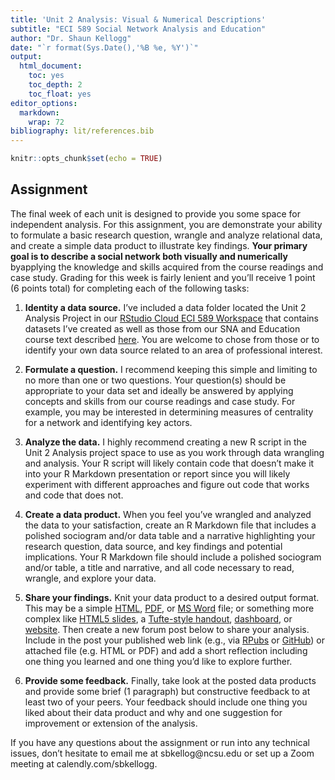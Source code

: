 ```yaml
---
title: 'Unit 2 Analysis: Visual & Numerical Descriptions'
subtitle: "ECI 589 Social Network Analysis and Education"
author: "Dr. Shaun Kellogg"
date: "`r format(Sys.Date(),'%B %e, %Y')`"
output:
  html_document:
    toc: yes
    toc_depth: 2
    toc_float: yes
editor_options:
  markdown:
    wrap: 72
bibliography: lit/references.bib
---
```


```r
knitr::opts_chunk$set(echo = TRUE)
```

## Assignment

The final week of each unit is designed to provide you some space for
independent analysis. For this assignment, you are demonstrate your
ability to formulate a basic research question, wrangle and analyze
relational data, and create a simple data product to illustrate key
findings. **Your primary goal is to describe a social network both
visually and numerically** byapplying the knowledge and skills acquired
from the course readings and case study. Grading for this week is fairly
lenient and you'll receive 1 point (6 points total) for completing each
of the following tasks:

1.  **Identity a data source.** I've included a data folder located the
    Unit 2 Analysis Project in our [RStudio Cloud ECI 589
    Workspace](https://rstudio.cloud/spaces/146919/join?access_code=VgotVV692OpRoxZvrOp9oW8a2EThPX5kHkJ7Vgf8)
    that contains datasets I've created as well as those from our SNA
    and Education course text described
    [here](https://studysites.sagepub.com/carolan/study/resources.htm).
    You are welcome to chose from those or to identify your own data
    source related to an area of professional interest.

2.  **Formulate a question.** I recommend keeping this simple and
    limiting to no more than one or two questions. Your question(s)
    should be appropriate to your data set and ideally be answered by
    applying concepts and skills from our course readings and case
    study. For example, you may be interested in determining measures of
    centrality for a network and identifying key actors.

3.  **Analyze the data.** I highly recommend creating a new R script in
    the Unit 2 Analysis project space to use as you work through data
    wrangling and analysis. Your R script will likely contain code that
    doesn't make it into your R Markdown presentation or report since
    you will likely experiment with different approaches and figure out
    code that works and code that does not.

4.  **Create a data product.** When you feel you've wrangled and
    analyzed the data to your satisfaction, create an R Markdown file
    that includes a polished sociogram and/or data table and a narrative
    highlighting your research question, data source, and key findings
    and potential implications. Your R Markdown file should include a
    polished sociogram and/or table, a title and narrative, and all code
    necessary to read, wrangle, and explore your data.

5.  **Share your findings.** Knit your data product to a desired output
    format. This may be a simple
    [HTML](https://bookdown.org/yihui/rmarkdown/html-document.html),
    [PDF](https://bookdown.org/yihui/rmarkdown/pdf-document.html), or
    [MS Word](https://bookdown.org/yihui/rmarkdown/word-document.html)
    file; or something more complex like [HTML5
    slides](https://bookdown.org/yihui/rmarkdown/ioslides-presentation.html),
    a [Tufte-style
    handout](https://bookdown.org/yihui/rmarkdown/tufte-handouts.html),
    [dashboard](https://rmarkdown.rstudio.com/flexdashboard/), or
    [website](https://bookdown.org/yihui/rmarkdown/rmarkdown-site.html).
    Then create a new forum post below to share your analysis. Include
    in the post your published web link (e.g., via
    [RPubs](https://rpubs.com/about/getting-started) or
    [GitHub](https://towardsdatascience.com/how-to-create-a-free-github-pages-website-53743d7524e1))
    or attached file (e.g. HTML or PDF) and add a short reflection
    including one thing you learned and one thing you'd like to explore
    further.

6.  **Provide some feedback.** Finally, take look at the posted data
    products and provide some brief (1 paragraph) but constructive
    feedback to at least two of your peers. Your feedback should include
    one thing you liked about their data product and why and one
    suggestion for improvement or extension of the analysis.

If you have any questions about the assignment or run into any technical
issues, don't hesitate to email me at sbkellog\@ncsu.edu or set up a
Zoom meeting at calendly.com/sbkellogg.
